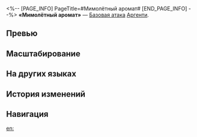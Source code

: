 <%-- [PAGE_INFO]
PageTitle=#Мимолётный аромат#
[END_PAGE_INFO] --%>
{{Навык Инфобокс
|Название         = Мимолётный аромат
|Изображение      = Навык Мимолётный аромат.png
|Персонаж         = Аргенти
|Тип              = Базовая атака
|Тэг              = Одиночная атака
|УронСтойк        = 10
|ЭнергияГен       = 20
|Энергия          = 
|Длительность     = 
|Описание         = Наносит выбранному противнику физический урон, равный {{Цвет|Выделенный|50%—110%}} от силы атаки Аргенти.
|Свойство1        = 
|Масштабирование1 = 
}}
'''«Мимолётный аромат»''' — [[Базовая атака]] [[Аргенти]].

==Превью==
{{Превью
|Файл = Мимолётный аромат Превью
}}

==Масштабирование==
{{Масштабирование навыка|тип=Базовая атака
|50%;60%;70%;80%;90%;100%;110%;120%;130%;140%
}}

==На других языках==
{{На других языках
|en   = Fleeting Fragrance
|zhs  = 芬芳一现
|zht  = 芬芳一現
|ja   = {{Rubi|刹那|せつな}}の{{Rubi|芬芳|ふんぽう}}
|ko   = 덧없는 향기
|es   = Fragancia fugaz
|fr   = Fragrance fugace
|ru   = Мимолётный аромат
|th   = Fleeting Fragrance
|vi   = Hương Thơm Bay Xa
|de   = Flüchtiger Duft
|id   = Fleeting Fragrance
|pt   = Perfume Efêmero
}}

==История изменений==
{{История изменений|3.5}}

==Навигация==
{{Навык Навбокс|Аргенти}}

[[en:]]
